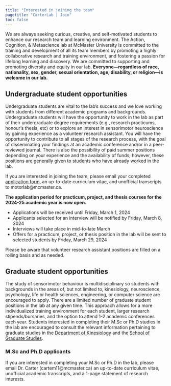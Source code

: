 ```yaml
---
title: "Interested in joining the team"
pagetitle: "CarterLab | Join"
toc: false
---
```


We are always seeking curious, creative, and self-motivated students to enhance our research team and learning environment. The Action, Cognition, & Metascience lab at McMaster University is committed to the training and development of all its team members by promoting a highly collaborative research and training environment, and fostering a passion for lifelong learning and discovery. We are committed to supporting and promoting diversity and equity in our lab. **Everyone---regardless of race, nationality, sex, gender, sexual orientation, age, disability, or religion---is welcome in our lab.**

## Undergraduate student opportunities

Undergraduate students are vital to the lab’s success and we love working with students from different academic programs and backgrounds. Undergraduate students will have the opportunity to work in the lab as part of their undergraduate degree requirements (e.g., research practicums, honour’s thesis, etc) or to explore an interest in sensorimotor neuroscience by gaining experience as a volunteer research assistant. You will have the opportunity to contribute to all stages of the research process, with the goal of disseminating your findings at an academic conference and/or in a peer-reviewed journal. There is also the possibility of paid summer positions depending on your experience and the availability of funds; however, these positions are generally given to students who have already worked in the lab.

If you are interested in joining the team, please email your completed [application form](https://raw.githubusercontent.com/cartermaclab/lab-website/master/files/2024_carterlab_undergraduate-application-form.pdf){target="_blank"}, an up-to-date curriculum vitae, and unofficial transcripts to motorlab@mcmaster.ca.

**The application period for practicum, project, and thesis courses for the 2024-25 academic year is now open.**

- Applications will be received until Friday, March 1, 2024
- Applicants selected for an interview will be notified by Friday, March 8, 2024
- Interviews will take place in mid-to-late March
- Offers for a practicum, project, or thesis position in the lab will be sent to selected students by Friday, March 29, 2024

Please be aware that volunteer research assistant positions are filled on a rolling basis and as needed.


## Graduate student opportunities

The study of sensorimotor behaviour is multidisciplinary so students with backgrounds in the areas of, but not limited to, kinesiology, neuroscience, psychology, life or health sciences, engineering, or computer science are encouraged to apply. There are a limited number of graduate student positions in the lab at any given time. This approach allows for a more individualized training environment for each student, larger research stipends/bursaries, and the option to attend 1-2 academic conferences each year. Students interested in completing their M.Sc or Ph.D studies in the lab are encouraged to consult the relevant information pertaining to graduate studies in the [Department of Kinesiology](https://www.science.mcmaster.ca/kinesiology/graduate/graduate-studies.html){target="_blank"} and the [School of Graduate Studies](https://gs.mcmaster.ca/){target="_blank"}.

### M.Sc and Ph.D applicants

If you are interested in completing your M.Sc or Ph.D in the lab, please email Dr. Carter (cartem11@mcmaster.ca) an up-to-date curriculum vitae, unofficial academic transcripts, and a 1-page statement of research interests.
